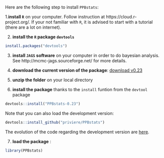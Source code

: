 
Here are the following step to install `PPBstats`:

1.**install `R`** on your computer.
Follow instruction at https://cloud.r-project.org/.
If your not familiar with `R`, it is advised to start with a tutorial (there are a lot on internet).

2. **install the `R` package `devtools`**
```r
install.packages("devtools")
```

3. **install `JAGS` software** on your computer in order to do bayesian analysis. 
See http://mcmc-jags.sourceforge.net/ for more details.

4. **download the current version of the package**: [download v0.23](https://github.com/priviere/PPBstats/archive/v0.23.zip)

5. **unzip the folder** on your local directory 

6. **install the package** thanks to the `install` funtion from the `devtool` package 
```r
devtools::install("PPBstats-0.23")
```
Note that you can also load the development version:
```r
devtools::install_github("priviere/PPBstats")
```
The evolution of the code regarding the development version are
[here](https://github.com/priviere/PPBstats/blob/master/NEWS.md).

7. **load the package** :
```r
library(PPBstats)
```


